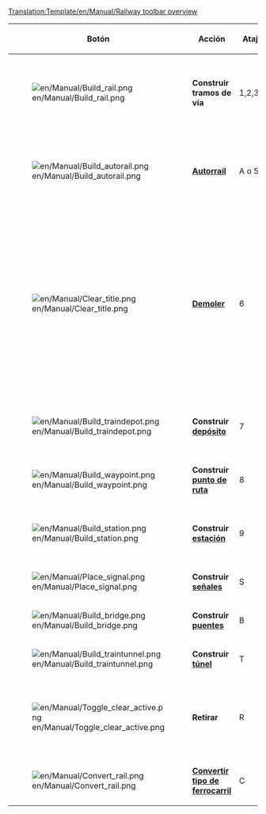<noinclude>[[Translation:Template/en/Manual/Railway toolbar overview]]</noinclude>
{|{{en/Wikitable}}
|- style="background:#efefef"
!width='100' |Botón
!width='150' |Acción
!Atajo
!Descripción
|-
|[[File:en/Manual/Build rail.png]]
|'''Construir tramos de vía'''
|1,2,3,4
|Construir tramos de vía en la dirección elegida. Puede hacer clic-arrastrar para vías que no estén en diagonal. Sin embargo no es tan eficiente como la herramienta [[es/Archive/Manual/Autorraíl|Autorraíl]].
|-
|[[File:en/Manual/Build autorail.png]]
|'''[[es/Archive/Manual/Autorraíl|Autorraíl]]'''
|A o 5
|Una herramienta muy eficaz para construir vías en cualquier dirección (aunque puede ser difícil de usar al principio). Si se utiliza con la tecla Ctrl presionada, elimina las vías.
|-
|[[File:en/Manual/Clear title.png]]
|'''[[es/Manual/Paisaje|Demoler]]'''
|6
|La herramienta dinamita se utiliza para limpiar las casillas de cualquier cosa en su camino que se haya construido mal, o simplemente, de cualquier cosa que esté en tu camino (bueno, de cualquier cosa no). Tenga en cuenta que al hacer clic en una [[es/Manual/Estaciones|estación]] se eliminará entera, siempre que no haya ningún tren en ella. Para eliminar casillas sueltas de las estaciones, una por una, use la herramienta Retirar+Estación [[File:en/Manual/Toggle clear active.png]]+[[File:en/Manual/Build station.png]].
|-
|[[File:en/Manual/Build traindepot.png]]
|'''Construir [[es/Manual/Depósitos|depósito]]'''
|7
|Abre la ventana de depósito de trenes para que seleccione la orientación del depósito a construir.
|-
|[[File:en/Manual/Build waypoint.png]]
|'''Construir [[es/Manual/Puntos de ruta|punto de ruta]]'''
|8
|Le permite crear un punto de ruta sobre una vía férrea.
|-
|[[File:en/Manual/Build station.png]]
|'''Construir [[es/Manual/Estaciones|estación]]'''
|9
|Abre la ventana Selección de estación para que usted elija el tamaño y la dirección de la estación a construir.
|-
|[[File:en/Manual/Place signal.png]]
|'''Construir [[es/Manual/Señales|señales]]'''
|S
|Le permite colocar distintas señales de tráfico en las vías
|-
|[[File:en/Manual/Build bridge.png]]
|'''Construir [[es/Manual/Puentes|puentes]]'''
|B
|Le permite construir puentes de ferrocarril
|-
|[[File:en/Manual/Build traintunnel.png]]
|'''Construir [[es/Manual/Túneles|túnel]]'''
|T
|Le permite construir túneles subterráneos
|-
|[[File:en/Manual/Toggle clear active.png]]
|'''Retirar'''
|R
|Haga clic aquí después de haber seleccionado una herramienta para eliminar ese elemento. Por ejemplo, puede quitar las señales de la vía o estaciones (casilla a casilla).
|-
|[[File:en/Manual/Convert rail.png]]
|'''[[es/Manual/Convertir tipo de ferrocarril|Convertir tipo de ferrocarril]]'''
|C
|Convierte las vías de un tipo al tipo seleccionado.
|}